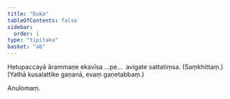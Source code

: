 ```yaml
---
title: "Duka"
tableOfContents: false
sidebar:
  order: 1
type: "tipitaka"
basket: "ab"
---
```



<DynamicBreadcrumb />

<Paragraph number="100" type="center">
Hetupaccayā ārammaṇe ekavīsa …pe…  avigate sattatiṃsa. (Saṃkhittaṃ.)

</Paragraph>

<Paragraph number="101" type="center">
(Yathā kusalattike gaṇanā, evaṃ gaṇetabbaṃ.)

  
Anulomaṃ.
</Paragraph>
